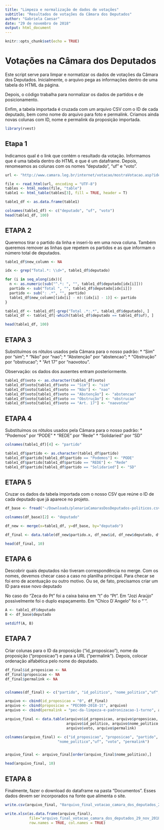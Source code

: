 ---
title: "Limpeza e normalização de dados de votações"
subtitle: "Resultados de votações da Câmara dos Deputados"
author: "Gabriela Caesar"
date: "29 de novembro de 2018"
output: html_document
---

```{r setup, include=FALSE}
knitr::opts_chunk$set(echo = TRUE)

```

# Votações na Câmara dos Deputados

Este script serve para limpar e normatizar os dados de votações da Câmara dos Deputados. Inicialmente, o arquivo pega as informações dentro de uma tabela do HTML da página.

Depois, o código trabalha para normalizar os dados de partidos e de posicionamento.

Enfim, a tabela importada é cruzada com um arquivo CSV com o ID de cada deputado, bem como nome do arquivo para foto e permalink. Criamos ainda novas colunas com ID, nome e permalink da proposição importada.

```{r load_packages, include=FALSE}
library(rvest)

```

## Etapa 1

Indicamos qual é o link que contém o resultado da votação. Informamos que é uma tabela dentro do HTML e que é um dataframe. Depois, renomeamos as colunas com os nomes "deputado", "uf" e "voto".


```{r pressure, echo=FALSE}

url <- "http://www.camara.leg.br/internet/votacao/mostraVotacao.asp?ideVotacao=8559&numLegislatura=55&codCasa=1&numSessaoLegislativa=4&indTipoSessaoLegislativa=O&numSessao=225&indTipoSessao=E&tipo=partido"

file <- read_html(url, encoding = "UTF-8")
tables <- html_nodes(file, "table")
table1 <- html_table(tables[3], fill = TRUE, header = T)

table1_df <- as.data.frame(table1)

colnames(table1_df) <- c("deputado", "uf", "voto")
head(table1_df, 100)
```

## ETAPA 2

Queremos tirar o partido da linha e inseri-lo em uma nova coluna. Também queremos remover as linhas que repetem os partidos e as que informam o número total de deputados.

```{r}

table1_df$new_column <- NA

idx <- grep("Total.*: \\d+", table1_df$deputado)

for (i in seq_along(idx)){
  n <- as.numeric(sub("^.*: ", "", table1_df$deputado[idx[i]]))
  partido <- sub("Total ", "", table1_df$deputado[idx[i]])
  partido <- sub(": .*", "", partido)
  table1_df$new_column[(idx[i] - n):(idx[i] - 1)] <- partido
}

table1_df <- table1_df[-grep("Total .*:.*", table1_df$deputado), ]
table1_df <- table1_df[-which(table1_df$deputado == table1_df$uf), ]

head(table1_df, 100)
```

## ETAPA 3

Substituímos os rótulos usados pela Câmara para o nosso padrão: 
* “Sim” por “sim”;
* “Não” por “nao”;
* “Abstenção” por “abstencao”;
* “Obstrução” por “obstrucao”;
* “Art 17” por “naovotou”.

Observação: os dados dos ausentes entram posteriormente.

```{r}
table1_df$voto <- as.character(table1_df$voto)
table1_df$voto[table1_df$voto == "Sim"] <- "sim"
table1_df$voto[table1_df$voto == "Não"] <- "nao"
table1_df$voto[table1_df$voto == "Abstenção"] <- "abstencao"
table1_df$voto[table1_df$voto == "Obstrução"] <- "obstrucao"
table1_df$voto[table1_df$voto == "Art. 17"] <- "naovotou"
```


## ETAPA 4

Substituímos os rótulos usados pela Câmara para o nosso padrão: 
* "Podemos" por "PODE"
* "REDE" por "Rede"
* "Solidaried" por "SD"

```{r}
colnames(table1_df)[4] <- "partido"

table1_df$partido <- as.character(table1_df$partido)
table1_df$partido[table1_df$partido == "Podemos"] <- "PODE"
table1_df$partido[table1_df$partido == "REDE"] <- "Rede"
table1_df$partido[table1_df$partido == "Solidaried"] <- "SD"
```

## ETAPA 5

Cruzar os dados da tabela importada com o nosso CSV que reúne o ID de cada deputado que já aparece no projeto.

```{r}
df_base <- fread("~/Downloads/plenarioCamarasDosDeputados-politicos.csv", encoding = "UTF-8")

colnames(df_base)[2] <- "deputado"

df_new <- merge(x=table1_df, y=df_base, by="deputado")

df_final <- data.table(df_new$partido.x, df_new$id, df_new$deputado, df_new$uf.x, df_new$voto)

head(df_final, 10)

```


## ETAPA 6

Descobrir quais deputados não tiveram correspondência no merge. Com os nomes, devemos checar caso a caso no planilha principal. Para checar se foi erro de acentuação ou outro motivo. Ou se, de fato, precisamos criar um ID para esse novo deputado

No caso do "Zeca do Pt" foi a caixa baixa em "t" do "Pt". Em "Jozi Araújo" possivelmente foi o duplo espaçamento. Em "Chico D´Angelo" foi o "´".

```{r}
A <- table1_df$deputado
B <- df_base$deputado

setdiff(A, B)
```

## ETAPA 7

Criar colunas para o ID da proposição (“id_proposicao”), nome da proposição (“proposicao”) e para a URL (“permalink”). Depois, colocar ordenação alfabética pelo nome do deputado.

```{r}

df_final$id_proposicao <- NA
df_final$proposicao <- NA
df_final$permalink <- NA


colnames(df_final) <- c("partido", "id_politico", "nome_politico","uf", "voto")

arquivo <- cbind(id_proposicao = "0", df_final)
arquivo <- cbind(proposicao = "PEC000-2018-1t", arquivo)
arquivo <- cbind(permalink = "pec-da-limpeza-e-padronizacao-1-turno", arquivo)

arquivo_final <- data.table(arquivo$id_proposicao, arquivo$proposicao, arquivo$partido,
                            arquivo$id_politico, arquivo$nome_politico, arquivo$uf,
                            arquivo$voto, arquivo$permalink)

colnames(arquivo_final) <- c("id_proposicao", "proposicao", "partido", "id_politico", 
                        "nome_politico","uf", "voto", "permalink")


arquivo_final <- arquivo_final[order(arquivo_final$nome_politico),]

head(arquivo_final, 10)

```

## ETAPA 8

Finalmente, fazer o download do dataframe na pasta "Documentos". Esses dados devem ser incorporados na fonte que alimenta o site.

```{r}
write.csv(arquivo_final, "0arquivo_final_votacao_camara_dos_deputados_29_nov_2018.csv", row.names = T, quote = F)

write.xlsx(as.data.frame(arquivo_final), 
           file="arquivo_final_votacao_camara_dos_deputados_29_nov_2018.xlsx", 
           row.names = TRUE, col.names = TRUE)
```




